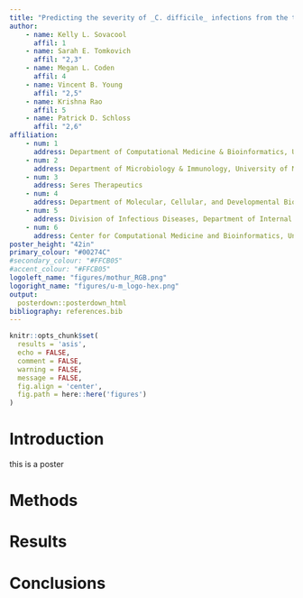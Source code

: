 ```yaml
---
title: "Predicting the severity of _C. difficile_ infections from the taxonomic composition of the gut microbiome"
author:
    - name: Kelly L. Sovacool
      affil: 1
    - name: Sarah E. Tomkovich
      affil: "2,3"
    - name: Megan L. Coden
      affil: 4
    - name: Vincent B. Young
      affil: "2,5"
    - name: Krishna Rao
      affil: 5
    - name: Patrick D. Schloss
      affil: "2,6"
affiliation:
    - num: 1
      address: Department of Computational Medicine & Bioinformatics, University of Michigan
    - num: 2
      address: Department of Microbiology & Immunology, University of Michigan
    - num: 3
      address: Seres Therapeutics
    - num: 4
      address: Department of Molecular, Cellular, and Developmental Biology, University of Michigan
    - num: 5
      address: Division of Infectious Diseases, Department of Internal Medicine, University of Michigan
    - num: 6
      address: Center for Computational Medicine and Bioinformatics, University of Michigan
poster_height: "42in"
primary_colour: "#00274C"
#secondary_colour: "#FFCB05"
#accent_colour: "#FFCB05"
logoleft_name: "figures/mothur_RGB.png"
logoright_name: "figures/u-m_logo-hex.png"
output:
  posterdown::posterdown_html
bibliography: references.bib
---
```

```r
knitr::opts_chunk$set(
  results = 'asis',
  echo = FALSE,
  comment = FALSE,
  warning = FALSE,
  message = FALSE,
  fig.align = 'center',
  fig.path = here::here('figures')
)
```

# Introduction
this is a poster

# Methods

# Results

# Conclusions

